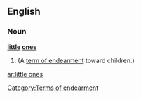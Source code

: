 ==English==

===Noun===
'''[[little]] [[ones]]'''

# {{plural of|[[little one]]}} (A [[term of endearment]] toward children.)

[[Category:Terms of endearment]]

[[ar:little ones]]